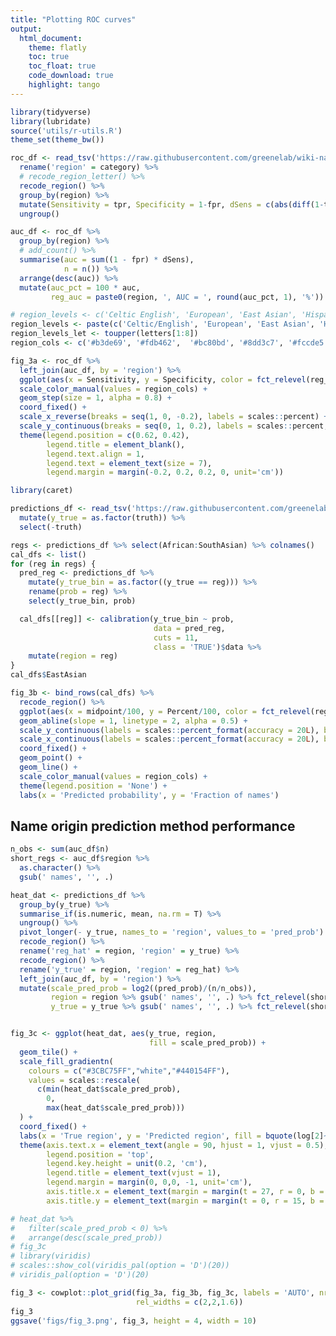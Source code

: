 ```yaml
---
title: "Plotting ROC curves"
output:
  html_document:
    theme: flatly
    toc: true
    toc_float: true
    code_download: true
    highlight: tango
---
```


```r
library(tidyverse)
library(lubridate)
source('utils/r-utils.R')
theme_set(theme_bw())

```

```r
roc_df <- read_tsv('https://raw.githubusercontent.com/greenelab/wiki-nationality-estimate/7c22d0a5f661ce5aeb785215095deda40973ff17/models/NamePrism_roc_curves.tsv') %>%
  rename('region' = category) %>%
  # recode_region_letter() %>%
  recode_region() %>% 
  group_by(region) %>%
  mutate(Sensitivity = tpr, Specificity = 1-fpr, dSens = c(abs(diff(1-tpr)), 0)) %>%
  ungroup()

auc_df <- roc_df %>%
  group_by(region) %>%
  # add_count() %>%
  summarise(auc = sum((1 - fpr) * dSens),
            n = n()) %>%
  arrange(desc(auc)) %>%
  mutate(auc_pct = 100 * auc,
         reg_auc = paste0(region, ', AUC = ', round(auc_pct, 1), '%'))

# region_levels <- c('Celtic English', 'European', 'East Asian', 'Hispanic', 'South Asian', 'Muslim', 'Israeli', 'African')
region_levels <- paste(c('Celtic/English', 'European', 'East Asian', 'Hispanic', 'South Asian', 'Arabic', 'Hebrew', 'African', 'Nordic', 'Greek'), 'names')
region_levels_let <- toupper(letters[1:8])
region_cols <- c('#b3de69', '#fdb462',  '#bc80bd', '#8dd3c7', '#fccde5', '#ffffb3', '#ccebc5', '#bebada', '#80b1d3', '#fb8072')

fig_3a <- roc_df %>%
  left_join(auc_df, by = 'region') %>%
  ggplot(aes(x = Sensitivity, y = Specificity, color = fct_relevel(reg_auc, as.character(auc_df$reg_auc)))) +
  scale_color_manual(values = region_cols) +
  geom_step(size = 1, alpha = 0.8) +
  coord_fixed() +
  scale_x_reverse(breaks = seq(1, 0, -0.2), labels = scales::percent) +
  scale_y_continuous(breaks = seq(0, 1, 0.2), labels = scales::percent, limits = c(NA, 1.05)) +
  theme(legend.position = c(0.62, 0.42),
        legend.title = element_blank(),
        legend.text.align = 1,
        legend.text = element_text(size = 7),
        legend.margin = margin(-0.2, 0.2, 0.2, 0, unit='cm'))
```


```r
library(caret)

predictions_df <- read_tsv('https://raw.githubusercontent.com/greenelab/wiki-nationality-estimate/7c22d0a5f661ce5aeb785215095deda40973ff17/data/NamePrism_results_test.tsv') %>%
  mutate(y_true = as.factor(truth)) %>%
  select(-truth)

regs <- predictions_df %>% select(African:SouthAsian) %>% colnames()
cal_dfs <- list()
for (reg in regs) {
  pred_reg <- predictions_df %>%
    mutate(y_true_bin = as.factor((y_true == reg))) %>%
    rename(prob = reg) %>%
    select(y_true_bin, prob)

  cal_dfs[[reg]] <- calibration(y_true_bin ~ prob,
                                data = pred_reg,
                                cuts = 11,
                                class = 'TRUE')$data %>%
    mutate(region = reg)
}
cal_dfs$EastAsian

```

```r
fig_3b <- bind_rows(cal_dfs) %>%
  recode_region() %>%
  ggplot(aes(x = midpoint/100, y = Percent/100, color = fct_relevel(region, as.character(auc_df$region)))) +
  geom_abline(slope = 1, linetype = 2, alpha = 0.5) +
  scale_y_continuous(labels = scales::percent_format(accuracy = 20L), breaks = seq(0, 1, 0.2), limits = c(-0.005, 1.045)) +
  scale_x_continuous(labels = scales::percent_format(accuracy = 20L), breaks = seq(0, 1, 0.2), limits = c(0, 1)) +
  coord_fixed() +
  geom_point() +
  geom_line() +
  scale_color_manual(values = region_cols) +
  theme(legend.position = 'None') +
  labs(x = 'Predicted probability', y = 'Fraction of names')

```

## Name origin prediction method performance {#auroc}

```r
n_obs <- sum(auc_df$n)
short_regs <- auc_df$region %>% 
  as.character() %>% 
  gsub(' names', '', .)

heat_dat <- predictions_df %>%
  group_by(y_true) %>%
  summarise_if(is.numeric, mean, na.rm = T) %>%
  ungroup() %>%
  pivot_longer(- y_true, names_to = 'region', values_to = 'pred_prob') %>%
  recode_region() %>%
  rename('reg_hat' = region, 'region' = y_true) %>% 
  recode_region() %>%
  rename('y_true' = region, 'region' = reg_hat) %>% 
  left_join(auc_df, by = 'region') %>%
  mutate(scale_pred_prob = log2((pred_prob)/(n/n_obs)),
         region = region %>% gsub(' names', '', .) %>% fct_relevel(short_regs),
         y_true = y_true %>% gsub(' names', '', .) %>% fct_relevel(short_regs))


fig_3c <- ggplot(heat_dat, aes(y_true, region,
                               fill = scale_pred_prob)) +
  geom_tile() +
  scale_fill_gradientn(
    colours = c("#3CBC75FF","white","#440154FF"),
    values = scales::rescale(
      c(min(heat_dat$scale_pred_prob),
        0,
        max(heat_dat$scale_pred_prob)))
  ) +
  coord_fixed() +
  labs(x = 'True region', y = 'Predicted region', fill = bquote(log[2]~'FC')) +
  theme(axis.text.x = element_text(angle = 90, hjust = 1, vjust = 0.5),
        legend.position = 'top',
        legend.key.height = unit(0.2, 'cm'),
        legend.title = element_text(vjust = 1),
        legend.margin = margin(0, 0,0, -1, unit='cm'),
        axis.title.x = element_text(margin = margin(t = 27, r = 0, b = 0, l = 0)),
        axis.title.y = element_text(margin = margin(t = 0, r = 15, b = 0, l = 0)))

# heat_dat %>% 
#   filter(scale_pred_prob < 0) %>% 
#   arrange(desc(scale_pred_prob))
# fig_3c
# library(viridis)
# scales::show_col(viridis_pal(option = 'D')(20))
# viridis_pal(option = 'D')(20)

fig_3 <- cowplot::plot_grid(fig_3a, fig_3b, fig_3c, labels = 'AUTO', nrow = 1,
                            rel_widths = c(2,2,1.6))
fig_3
ggsave('figs/fig_3.png', fig_3, height = 4, width = 10)
```

